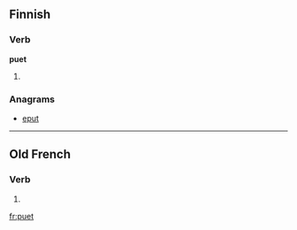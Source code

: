 ==Finnish==

===Verb===
'''puet'''

# {{fi-form of|type=verb|pr=second-person|pl=singular|mood=indicative|tense=present|[[pukea]]}}

===Anagrams===
* [[eput#Finnish|eput]]

----

==Old French==

===Verb===
{{infl|fro|verb form}}

# {{form of|Third-person singular present indicative|pooir|lang=fro}}

[[fr:puet]]